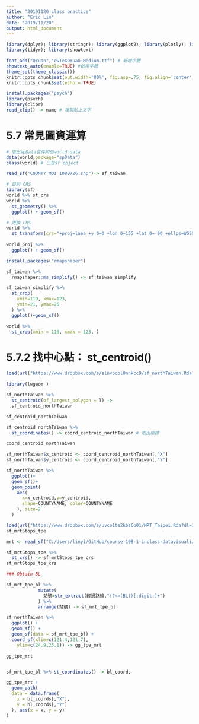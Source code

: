 ```yaml
---
title: "20191120 class practice"
author: "Eric Lin"
date: "2019/11/20"
output: html_document
---
```

```r
library(dplyr); library(stringr); library(ggplot2); library(plotly); library(lubridate); library(readr);
library(tidyr); library(showtext)

font_add("QYuan","cwTeXQYuan-Medium.ttf") # 新增字體
showtext_auto(enable=TRUE) #啟用字體
theme_set(theme_classic())
knitr::opts_chunk$set(out.width='80%', fig.asp=.75, fig.align='center', fig.showtext=T)
knitr::opts_chunk$set(echo = TRUE)
```


```r
install.packages("psych")
library(psych)
library(clipr)
read_clip() -> name # 複製貼上文字

```

# 5.7 常見圖資運算
```r
# 取出spData套件附的world data
data(world,package="spData")
class(world) # 已是sf object
```

```r
read_sf("COUNTY_MOI_1080726.shp")-> sf_taiwan
```

```r
# 目前 CRS
library(sf)
world %>% st_crs 
world %>% 
  st_geometry() %>%
  ggplot() + geom_sf()

# 更換 CRS
world %>% 
  st_transform(crs="+proj=laea +y_0=0 +lon_0=155 +lat_0=-90 +ellps=WGS84 +no_defs") -> world_proj
  
world_proj %>%
  ggplot() + geom_sf()
```

```r
install.packages("rmapshaper")

sf_taiwan %>%
  rmapshaper::ms_simplify() -> sf_taiwan_simplify

sf_taiwan_simplify %>%
  st_crop(
    xmin=119, xmax=123,
    ymin=21, ymax=26
  ) %>%
  ggplot()+geom_sf()
```

```r
world %>%
  st_crop(xmin = 116, xmax = 123, )
```


# 5.7.2 找中心點： st_centroid()
```r
load(url("https://www.dropbox.com/s/elnvocol0nnkcc9/sf_northTaiwan.Rda?dl=1"))

library(lwgeom )

sf_northTaiwan %>%
  st_centroid(of_largest_polygon = T) ->
  sf_centroid_northTaiwan

sf_centroid_northTaiwan

sf_centroid_northTaiwan %>%
  st_coordinates() -> coord_centroid_northTaiwan # 取出座標

coord_centroid_northTaiwan

sf_northTaiwan$x_centroid <- coord_centroid_northTaiwan[,"X"]
sf_northTaiwan$y_centroid <- coord_centroid_northTaiwan[,"Y"]

sf_northTaiwan %>%
  ggplot()+
  geom_sf()+
  geom_point(
    aes(
      x=x_centroid,y=y_centroid, 
      shape=COUNTYNAME, color=COUNTYNAME
    ), size=2
  )
```

```r
load(url("https://www.dropbox.com/s/uvco1te2kbs6o01/MRT_Taipei.Rda?dl=1"))
sf_mrtStops_tpe

mrt <- read_sf("C:/Users/linyi/GitHub/course-108-1-inclass-datavisualization/MARK_捷運車站_1080626.shp") 

sf_mrtStops_tpe %>%
  st_crs() -> sf_mrtStops_tpe_crs
sf_mrtStops_tpe_crs

### Obtain BL

sf_mrt_tpe_bl %>% 
            mutate(
              站號=str_extract(經過路線,"(?<=(BL))[:digit:]+")
            ) %>%
            arrange(站號) -> sf_mrt_tpe_bl

sf_northTaiwan %>% 
  ggplot() + 
  geom_sf() + 
  geom_sf(data = sf_mrt_tpe_bl) +
  coord_sf(xlim=c(121.4,121.7),
    ylim=c(24.9,25.1)) -> gg_tpe_mrt

gg_tpe_mrt


sf_mrt_tpe_bl %>% st_coordinates() -> bl_coords

gg_tpe_mrt + 
  geom_path(
  data = data.frame(
    x = bl_coords[,"X"],
    y = bl_coords[,"Y"]
  ), aes(x = x, y = y)
) 
  
```

